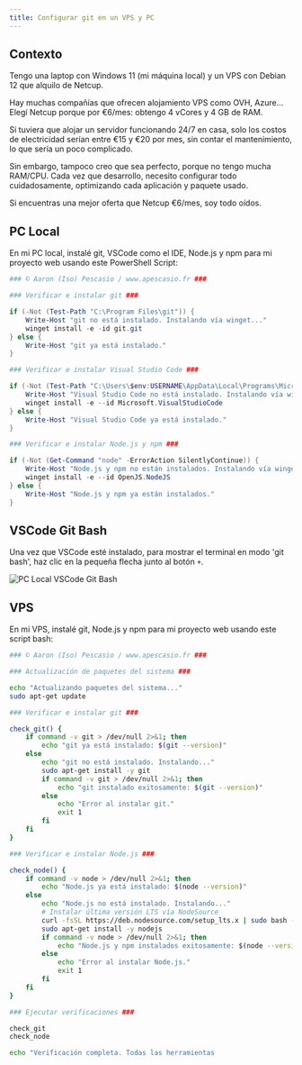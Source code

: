 ```yaml
---
title: Configurar git en un VPS y PC
---
```

## Contexto

Tengo una laptop con Windows 11 (mi máquina local) y un VPS con Debian 12 que alquilo de Netcup.

Hay muchas compañías que ofrecen alojamiento VPS como OVH, Azure... Elegí Netcup porque por €6/mes: obtengo 4 vCores y 4 GB de RAM.

Si tuviera que alojar un servidor funcionando 24/7 en casa, solo los costos de electricidad serían entre €15 y €20 por mes, sin contar el mantenimiento, lo que sería un poco complicado.

Sin embargo, tampoco creo que sea perfecto, porque no tengo mucha RAM/CPU. Cada vez que desarrollo, necesito configurar todo cuidadosamente, optimizando cada aplicación y paquete usado.

Si encuentras una mejor oferta que Netcup €6/mes, soy todo oídos.

## PC Local

En mi PC local, instalé git, VSCode como el IDE, Node.js y npm para mi proyecto web usando este PowerShell Script:

```ps1 title="winget-webproject.ps1"
### © Aaron (Iso) Pescasio / www.apescasio.fr ###

### Verificar e instalar git ###

if (-Not (Test-Path "C:\Program Files\git")) {
    Write-Host "git no está instalado. Instalando vía winget..."
    winget install -e -id git.git
} else {
    Write-Host "git ya está instalado."
}

### Verificar e instalar Visual Studio Code ###

if (-Not (Test-Path "C:\Users\$env:USERNAME\AppData\Local\Programs\Microsoft VS Code")) {
    Write-Host "Visual Studio Code no está instalado. Instalando vía winget..."
    winget install -e --id Microsoft.VisualStudioCode
} else {
    Write-Host "Visual Studio Code ya está instalado."
}

### Verificar e instalar Node.js y npm ###

if (-Not (Get-Command "node" -ErrorAction SilentlyContinue)) {
    Write-Host "Node.js y npm no están instalados. Instalando vía winget..."
    winget install -e --id OpenJS.NodeJS
} else {
    Write-Host "Node.js y npm ya están instalados."
}
```

## VSCode Git Bash

Una vez que VSCode esté instalado, para mostrar el terminal en modo 'git bash', haz clic en la pequeña flecha junto al botón `+`.

![PC Local VSCode Git Bash](/images/git/vscode-gitbash.png)

## VPS

En mi VPS, instalé git, Node.js y npm para mi proyecto web usando este script bash:

```bash title="apt-webproject.sh"
### © Aaron (Iso) Pescasio / www.apescasio.fr ###

### Actualización de paquetes del sistema ###

echo "Actualizando paquetes del sistema..."
sudo apt-get update

### Verificar e instalar git ###

check_git() {
    if command -v git > /dev/null 2>&1; then
        echo "git ya está instalado: $(git --version)"
    else
        echo "git no está instalado. Instalando..."
        sudo apt-get install -y git
        if command -v git > /dev/null 2>&1; then
            echo "git instalado exitosamente: $(git --version)"
        else
            echo "Error al instalar git."
            exit 1
        fi
    fi
}

### Verificar e instalar Node.js ###

check_node() {
    if command -v node > /dev/null 2>&1; then
        echo "Node.js ya está instalado: $(node --version)"
    else
        echo "Node.js no está instalado. Instalando..."
        # Instalar última versión LTS vía NodeSource
        curl -fsSL https://deb.nodesource.com/setup_lts.x | sudo bash -
        sudo apt-get install -y nodejs
        if command -v node > /dev/null 2>&1; then
            echo "Node.js y npm instalados exitosamente: $(node --version), npm: $(npm --version)"
        else
            echo "Error al instalar Node.js."
            exit 1
        fi
    fi
}

### Ejecutar verificaciones ###

check_git
check_node

echo "Verificación completa. Todas las herramientas